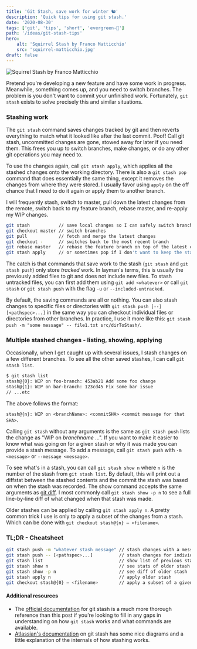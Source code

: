 ```yaml
---
title: 'Git Stash, save work for winter 🐿'
description: 'Quick tips for using git stash.'
date: '2020-08-30'
tags: ['git', 'tips', 'short', 'evergreen-🌲']
path: '/ideas/git-stash-tips'
hero:
    alt: 'Squirrel Stash by Franco Matticchio'
    src: 'squirrel-matticchio.jpg'
draft: false
---
```


![Squirrel Stash by Franco Matticchio](squirrel-matticchio.jpg)

Pretend you're developing a new feature and have some work in progress. Meanwhile, something comes up, and you need to switch branches. The problem is you don't want to commit your unfinished work. Fortunately, `git stash` exists to solve precisely this and similar situations.

### Stashing work

The `git stash` command saves changes tracked by git and then reverts everything to match what it looked like after the last commit. Poof! Call git stash, uncommitted changes are gone, stowed away for later if you need them. This frees you up to switch branches, make changes, or do any other git operations you may need to.

To use the changes again, call `git stash apply`, which applies all the stashed changes onto the working directory. There is also a `git stash pop` command that does essentially the same thing, except it removes the changes from where they were stored. I usually favor using `apply` on the off chance that I need to do it again or apply them to another branch.

I will frequently stash, switch to master, pull down the latest changes from the remote, switch back to my feature branch, rebase master, and re-apply my WIP changes.

```bash
git stash           // save local changes so I can safely switch branches
git checkout master // switch branches
git pull            // fetch and merge the latest changes
git checkout -      // switches back to the most recent branch
git rebase master   // rebase the feature branch on top of the latest changes to master
git stash apply     // or sometimes pop if I don't want to keep the stashed changes
```

The catch is that commands that save work to the stash (`git stash` and `git stash push`) only store _tracked_ work. In layman's terms, this is usually the previously added files to git and does not include new files. To stash untracked files, you can first add them using `git add <whatever>` or call `git stash` or `git stash push` with the flag `-u` or `--included-untracked`.

By default, the saving commands are all or nothing. You can also stash changes to specific files or directories with `git stash push [--] [<pathspec>...]` in the same way you can checkout individual files or directories from other branches. In practice, I use it more like this: `git stash push -m "some message" -- file1.txt src/dirToStash/`.

### Multiple stashed changes - listing, showing, applying

Occasionally, when I get caught up with several issues, I stash changes on a few different branches. To see all the other saved stashes, I can call `git stash list`.

```bash
$ git stash list
stash@{0}: WIP on foo-branch: 453ab21 Add some foo change
stash@{1}: WIP on bar-branch: 123cd45 Fix some bar issue
// ...etc
```

The above follows the format:

`stash@{n}: WIP on <branchName>: <commitSHA> <commit message for that SHA>`.

Calling `git stash` without any arguments is the same as `git stash push` lists the change as "WIP on _branchname_ ...". If you want to make it easier to know what was going on for a given stash or why it was made you can provide a stash message. To add a message, call `git stash push` with `-m <message>` or `--message <message>`.

To see what's in a stash, you can call `git stash show n` where `n` is the number of the stash from `git stash list`. By default, this will print out a diffstat between the stashed contents and the commit the stash was based on when the stash was recorded. The show command accepts the same arguments as [git diff](https://git-scm.com/docs/git-diff). I most commonly call `git stash show -p n` to see a full line-by-line diff of what changed when that stash was made.

Older stashes can be applied by calling `git stash apply n`. A pretty common trick I use is only to apply a subset of the changes from a stash. Which can be done with `git checkout stash@{n} — <filename>`.

### TL;DR - Cheatsheet

```bash
git stash push -m "whatever stash message" // stash changes with a message
git stash push -- [<pathspec>...]          // stash changes for individual files or directories
git stash list                             // show list of previous stashes
git stash show n                           // see stats of older stash
git stash show -p n                        // see diff of older stash
git stash apply n                          // apply older stash
git checkout stash@{0} — <filename>        // apply a subset of a given stash
```

#### Additional resources

- The [official documentation](https://git-scm.com/docs/git-stash) for git stash is a much more thorough reference than this post if you're looking to fill in any gaps in understanding on how `git stash` works and what commands are available.
- [Atlassian's documentation](https://www.atlassian.com/git/tutorials/saving-changes/git-stash) on git stash has some nice diagrams and a little explanation of the internals of how stashing works.

